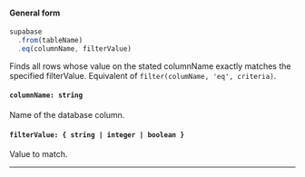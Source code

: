 
#### General form
<!-- prettier-ignore -->
```js {3} 
supabase
  .from(tableName)
  .eq(columnName, filterValue)
```

Finds all rows whose value on the stated columnName exactly matches the specified filterValue. Equivalent of `filter(columName, 'eq', criteria)`.

#### `columnName: string`
Name of the database column.

#### `filterValue: { string | integer | boolean }`
Value to match.

---